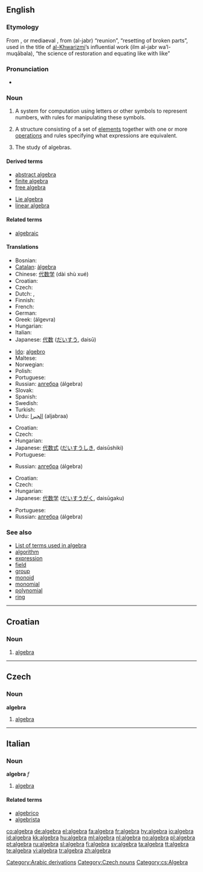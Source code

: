 {{see|Algebra|álgebra|àlgebra}}
==English==

===Etymology===
From {{It.}}, {{Sp.}} or mediaeval {{L.}}, from {{Arab.}} {{ARchar|[[جبر|الجبر]]}} (al-jabr) “reunion”, “resetting of broken parts”, used in the title of [[w:Al-Khwarizmi|al-Khwarizmi]]’s influential work {{ARchar|علم الجبر والمقابلة}} (ilm al-jabr wa’l-muqābala), “the science of restoration and equating like with like”

===Pronunciation===
*{{audio|en-us-algebra.ogg|Audio (US)}}

===Noun===
{{wikipedia}}
{{en-noun|s|-}}

# {{uncountable|math}} A system for computation using letters or other symbols to represent numbers, with rules for manipulating these symbols.
# {{countable|math}} A structure consisting of a set of [[element]]s together with one or more [[operations]] and rules specifying what expressions are equivalent.
# {{uncountable|mathematics}} The study of algebras.

====Derived terms====
{{top}}
*[[abstract algebra]]
*[[finite algebra]]
*[[free algebra]]
{{mid}}
*[[Lie algebra]]
*[[linear algebra]]
{{bottom}}

====Related terms====
*[[algebraic]]

====Translations====
{{trans-top|system for computation using letters or other symbols}}
* Bosnian: {{t-|bs|algebra|f}}
* [[Catalan]]: [[àlgebra]] {{f}}
* Chinese: [[代数学]] (dài shù xué)
* Croatian: {{t-|hr|algebra|f}}
* Czech: {{t-|cs|algebra|f}}
* Dutch: {{t+|nl|algebra|m}}, {{t-|nl|stelkunde|f}}
* Finnish: {{t+|fi|algebra}}
* French: {{t-|fr|algèbre|f}}
* German: {{t+|de|Algebra|f}}
* Greek: {{t|el|άλγεβρα|f|sc=Grek}} (álgevra)
* Hungarian: {{t+|hu|algebra}}
* Italian: {{t-|it|algebra|f}}
* Japanese: [[代数]] ([[だいすう]], daisū)
{{trans-mid}}
* [[Ido]]: [[algebro]]
* Maltese: {{t-|mt|alġebra|xs=Maltese}}
* Norwegian: {{t+|no|algebra}}
* Polish: {{t+|pl|algebra|f}}
* Portuguese: {{t+|pt|álgebra|f}}
* Russian: [[алгебра]] (álgebra) {{f}}
* Slovak: {{t-|sk|algebra|f}}
* Spanish: {{t+|es|álgebra|f}}
* Swedish: {{t+|sv|algebra|c}}
* Turkish: {{t-|tr|cebir}}
* Urdu: [[الجبرا]] (aljabraa) {{m}}
{{trans-bottom}}

{{trans-top|structure}}
* Croatian: {{t-|hr|algebra|f}}
* Czech: {{t-|cs|algebra|f}}
* Hungarian: {{t+|hu|algebra}}
* Japanese: [[代数式]] ([[だいすうしき]], daisūshiki)
* Portuguese: {{t+|pt|álgebra|f}}
{{trans-mid}}
* Russian: [[алгебра]] (álgebra) {{f}}
{{trans-bottom}}

{{trans-top|study}}
* Croatian: {{t-|hr|algebra|f}}
* Czech: {{t-|cs|algebra|f}}
* Hungarian: {{t+|hu|algebra}}
* Japanese: [[代数学]] ([[だいすうがく]], daisūgaku)
{{trans-mid}}
* Portuguese: {{t+|pt|álgebra|f}}
* Russian: [[алгебра]] (álgebra) {{f}}
{{trans-bottom}}

===See also===
*[[:Category:Algebra|List of terms used in algebra]]
*[[algorithm]]
*[[expression]]
*[[field]]
*[[group]]
*[[monoid]]
*[[monomial]]
*[[polynomial]]
*[[ring]]

[[Category:Arabic derivations]]

----

==Croatian==

===Noun===
{{hr-noun|f}}

# [[#English|algebra]]

----

==Czech==

===Noun===
'''algebra''' {{f}}

# [[#English|algebra]]

[[Category:Czech nouns]]
[[Category:cs:Algebra]]

----

==Italian==

===Noun===
'''algebra''' ''f''

# [[#English|algebra]]

====Related terms====
*[[algebrico]]
*[[algebrista]]

[[co:algebra]]
[[de:algebra]]
[[el:algebra]]
[[fa:algebra]]
[[fr:algebra]]
[[hy:algebra]]
[[io:algebra]]
[[id:algebra]]
[[kk:algebra]]
[[hu:algebra]]
[[ml:algebra]]
[[nl:algebra]]
[[no:algebra]]
[[pl:algebra]]
[[pt:algebra]]
[[ru:algebra]]
[[sl:algebra]]
[[fi:algebra]]
[[sv:algebra]]
[[ta:algebra]]
[[tt:algebra]]
[[te:algebra]]
[[vi:algebra]]
[[tr:algebra]]
[[zh:algebra]]